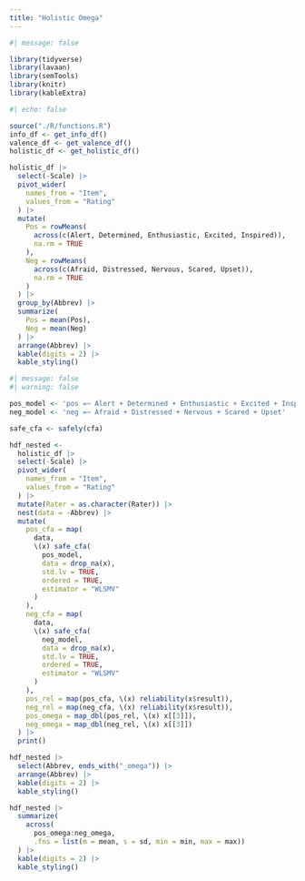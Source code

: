 ```yaml
---
title: "Holistic Omega"
---
```


```r
#| message: false

library(tidyverse)
library(lavaan)
library(semTools)
library(knitr)
library(kableExtra)
```

```r
#| echo: false

source("./R/functions.R")
info_df <- get_info_df()
valence_df <- get_valence_df()
holistic_df <- get_holistic_df()
```

```r
holistic_df |> 
  select(-Scale) |> 
  pivot_wider(
    names_from = "Item",
    values_from = "Rating"
  ) |> 
  mutate(
    Pos = rowMeans(
      across(c(Alert, Determined, Enthusiastic, Excited, Inspired)),
      na.rm = TRUE
    ),
    Neg = rowMeans(
      across(c(Afraid, Distressed, Nervous, Scared, Upset)),
      na.rm = TRUE
    )
  ) |> 
  group_by(Abbrev) |> 
  summarize(
    Pos = mean(Pos),
    Neg = mean(Neg)
  ) |> 
  arrange(Abbrev) |> 
  kable(digits = 2) |> 
  kable_styling()
```


```r
#| message: false
#| warning: false

pos_model <- 'pos =~ Alert + Determined + Enthusiastic + Excited + Inspired'
neg_model <- 'neg =~ Afraid + Distressed + Nervous + Scared + Upset'

safe_cfa <- safely(cfa)

hdf_nested <- 
  holistic_df |> 
  select(-Scale) |> 
  pivot_wider(
    names_from = "Item",
    values_from = "Rating"
  ) |> 
  mutate(Rater = as.character(Rater)) |> 
  nest(data = -Abbrev) |> 
  mutate(
    pos_cfa = map(
      data, 
      \(x) safe_cfa(
        pos_model, 
        data = drop_na(x), 
        std.lv = TRUE, 
        ordered = TRUE, 
        estimator = "WLSMV"
      )
    ),
    neg_cfa = map(
      data, 
      \(x) safe_cfa(
        neg_model, 
        data = drop_na(x), 
        std.lv = TRUE, 
        ordered = TRUE, 
        estimator = "WLSMV"
      )
    ),
    pos_rel = map(pos_cfa, \(x) reliability(x$result)),
    neg_rel = map(neg_cfa, \(x) reliability(x$result)),
    pos_omega = map_dbl(pos_rel, \(x) x[[3]]),
    neg_omega = map_dbl(neg_rel, \(x) x[[3]])
  ) |> 
  print()
```

```r
hdf_nested |> 
  select(Abbrev, ends_with("_omega")) |> 
  arrange(Abbrev) |> 
  kable(digits = 2) |> 
  kable_styling()
```


```r
hdf_nested |> 
  summarize(
    across(
      pos_omega:neg_omega, 
      .fns = list(m = mean, s = sd, min = min, max = max))
  ) |> 
  kable(digits = 2) |> 
  kable_styling()
```


